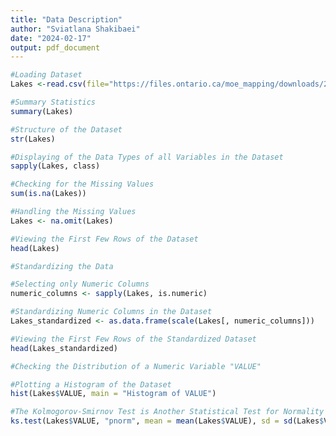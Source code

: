 ---
title: "Data Description"
author: "Sviatlana Shakibaei"
date: "2024-02-17"
output: pdf_document
---
```{r}
#Loading Dataset
Lakes <-read.csv(file="https://files.ontario.ca/moe_mapping/downloads/2Water/GLIP/All_Lakes_GLIP.csv",header=T,sep=",")
```

```{r}
#Summary Statistics
summary(Lakes)
```

```{r}
#Structure of the Dataset
str(Lakes)
```

```{r}
#Displaying of the Data Types of all Variables in the Dataset
sapply(Lakes, class)
```

```{r}
#Checking for the Missing Values
sum(is.na(Lakes))
```

```{r}
#Handling the Missing Values
Lakes <- na.omit(Lakes)
```

```{r}
#Viewing the First Few Rows of the Dataset
head(Lakes)
```

```{r}
#Standardizing the Data

#Selecting only Numeric Columns
numeric_columns <- sapply(Lakes, is.numeric)

#Standardizing Numeric Columns in the Dataset
Lakes_standardized <- as.data.frame(scale(Lakes[, numeric_columns]))

#Viewing the First Few Rows of the Standardized Dataset
head(Lakes_standardized)
```

```{r}
#Checking the Distribution of a Numeric Variable "VALUE"

#Plotting a Histogram of the Dataset
hist(Lakes$VALUE, main = "Histogram of VALUE")
```

```{r}
#The Kolmogorov-Smirnov Test is Another Statistical Test for Normality
ks.test(Lakes$VALUE, "pnorm", mean = mean(Lakes$VALUE), sd = sd(Lakes$VALUE))
```

